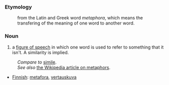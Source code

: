 ===Etymology===
:from the Latin and Greek word ''metaphora'', which means the transfering of the meaning of one word to another word.

===Noun===
#a [[figure of speech]] in which one word is used to refer to something that it isn't. A similarity is implied.

:''Compare to'' [[simile]].
:''See also'' [[en:metaphor| the Wikipedia article on metaphors]].

* [[Finnish]]: [[metafora]], [[vertauskuva]]